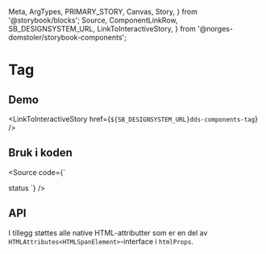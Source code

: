   Meta,
  ArgTypes,
  PRIMARY_STORY,
  Canvas,
  Story,
} from '@storybook/blocks';
  Source,
  ComponentLinkRow,
  SB_DESIGNSYSTEM_URL,
  LinkToInteractiveStory,
} from '@norges-domstoler/storybook-components';

<Meta of={TagStories} />

# Tag

<ComponentLinkRow
  docsHref="https://design.domstol.no/987b33f71/p/19eec4-tag"
  figmaHref="https://www.figma.com/file/ewqSDmkgqDQ5PyOsRp4V5b/?node-id=7766%3A151028"
  githubHref="https://github.com/domstolene/designsystem/tree/main/packages/components/src/components/Tag"
/>

## Demo

<Canvas>
  <Story of={TagStories.Default} />
</Canvas>

<LinkToInteractiveStory href={`${SB_DESIGNSYSTEM_URL}dds-components-tag`} />

## Bruk i koden

<Source
  code={`

<Tag>status</Tag>
`} />

## API

<ArgTypes of={TagStories} />

I tillegg støttes alle native HTML-attributter som er en del av `HTMLAttributes<HTMLSpanElement>`-interface i `htmlProps`.
